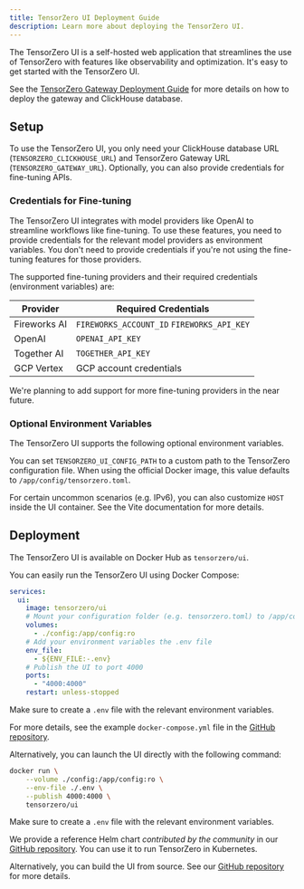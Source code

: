 ```yaml
---
title: TensorZero UI Deployment Guide
description: Learn more about deploying the TensorZero UI.
---
```


The TensorZero UI is a self-hosted web application that streamlines the use of TensorZero with features like observability and optimization.
It's easy to get started with the TensorZero UI.

<Tip>

See the [TensorZero Gateway Deployment Guide](/docs/gateway/deployment/) for more details on how to deploy the gateway and ClickHouse database.

</Tip>

## Setup

To use the TensorZero UI, you only need your ClickHouse database URL (`TENSORZERO_CLICKHOUSE_URL`) and TensorZero Gateway URL (`TENSORZERO_GATEWAY_URL`).
Optionally, you can also provide credentials for fine-tuning APIs.

### Credentials for Fine-tuning

The TensorZero UI integrates with model providers like OpenAI to streamline workflows like fine-tuning.
To use these features, you need to provide credentials for the relevant model providers as environment variables.
You don't need to provide credentials if you're not using the fine-tuning features for those providers.

The supported fine-tuning providers and their required credentials (environment variables) are:

| Provider     | Required Credentials                       |
| ------------ | ------------------------------------------ |
| Fireworks AI | `FIREWORKS_ACCOUNT_ID` `FIREWORKS_API_KEY` |
| OpenAI       | `OPENAI_API_KEY`                           |
| Together AI  | `TOGETHER_API_KEY`                         |
| GCP Vertex   | GCP account credentials                    |

We're planning to add support for more fine-tuning providers in the near future.

### Optional Environment Variables

The TensorZero UI supports the following optional environment variables.

You can set `TENSORZERO_UI_CONFIG_PATH` to a custom path to the TensorZero configuration file.
When using the official Docker image, this value defaults to `/app/config/tensorzero.toml`.

For certain uncommon scenarios (e.g. IPv6), you can also customize `HOST` inside the UI container.
See the Vite documentation for more details.

## Deployment

The TensorZero UI is available on Docker Hub as `tensorzero/ui`.

<Accordion title="Running with Docker Compose (Recommended)" defaultOpen="true">

You can easily run the TensorZero UI using Docker Compose:

```yaml
services:
  ui:
    image: tensorzero/ui
    # Mount your configuration folder (e.g. tensorzero.toml) to /app/config
    volumes:
      - ./config:/app/config:ro
    # Add your environment variables the .env file
    env_file:
      - ${ENV_FILE:-.env}
    # Publish the UI to port 4000
    ports:
      - "4000:4000"
    restart: unless-stopped
```

Make sure to create a `.env` file with the relevant environment variables.

For more details, see the example `docker-compose.yml` file in the [GitHub repository](https://github.com/tensorzero/tensorzero/blob/main/ui/docker-compose.yml).

</Accordion>

<Accordion title="Running with Docker (Recommended)" defaultOpen="true">

Alternatively, you can launch the UI directly with the following command:

```bash
docker run \
    --volume ./config:/app/config:ro \
    --env-file ./.env \
    --publish 4000:4000 \
    tensorzero/ui
```

Make sure to create a `.env` file with the relevant environment variables.

</Accordion>

<Accordion title="Running with Kubernetes (k8s) and Helm">

We provide a reference Helm chart _contributed by the community_ in our [GitHub repository](https://github.com/tensorzero/tensorzero/tree/main/examples/production-deployment-k8s-helm).
You can use it to run TensorZero in Kubernetes.

</Accordion>

<Accordion title="Building from source">

Alternatively, you can build the UI from source.
See our [GitHub repository](https://github.com/tensorzero/tensorzero/blob/main/ui/) for more details.

</Accordion>
